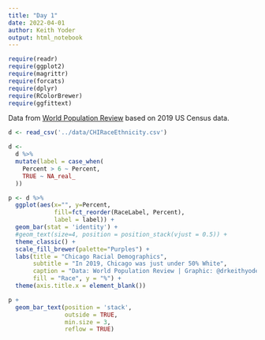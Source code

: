 ```yaml
---
title: "Day 1"
date: 2022-04-01
author: Keith Yoder
output: html_notebook
---
```


```r
require(readr)
require(ggplot2)
require(magrittr)
require(forcats)
require(dplyr)
require(RColorBrewer)
require(ggfittext)
```

Data from [World Population Review](https://worldpopulationreview.com/us-cities/chicago-il-population) based on 2019 US Census data.


```r
d <- read_csv('../data/CHIRaceEthnicity.csv')
```

```r
d <- 
  d %>%
  mutate(label = case_when(
    Percent > 6 ~ Percent,
    TRUE ~ NA_real_
  ))

p <- d %>%
  ggplot(aes(x="", y=Percent, 
             fill=fct_reorder(RaceLabel, Percent),
             label = label)) +
  geom_bar(stat = 'identity') +
  #geom_text(size=4, position = position_stack(vjust = 0.5)) +
  theme_classic() +
  scale_fill_brewer(palette="Purples") +
  labs(title = "Chicago Racial Demographics",
       subtitle = "In 2019, Chicago was just under 50% White",
       caption = "Data: World Population Review | Graphic: @drkeithyoder | #30DayChartChallenge",
       fill = "Race", y = "%") +
  theme(axis.title.x = element_blank())

p +
  geom_bar_text(position = 'stack',
                outside = TRUE,
                min.size = 3,
                reflow = TRUE)
```

